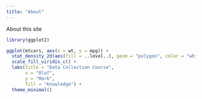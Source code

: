 ```yaml
---
title: "About"
---
```


About this site

```r
library(ggplot2)

ggplot(mtcars, aes(x = wt, y = mpg)) +
  stat_density_2d(aes(fill = ..level..), geom = "polygon", color = "white") +
  scale_fill_viridis_c() + 
  labs(title = "Data Collection Course",
       x = "Olaf",
       y = "Mark",
       fill = "Knowledge") +
  theme_minimal()
```
